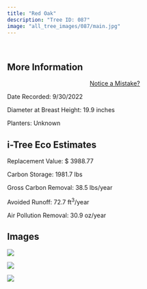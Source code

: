 ```yaml
---
title: "Red Oak"
description: "Tree ID: 087"
image: "all_tree_images/087/main.jpg"
---
```


<br>

## **More Information**
::: column-margin
<center><a class="button" href="https://forms.gle/W6f5nwYxrM33hF4f7">Notice a Mistake?</a></center>
:::


Date Recorded:  9/30/2022

Diameter at Breast Height:  19.9  inches

Planters:  Unknown

## **i-Tree Eco Estimates**


 Replacement Value: $ 3988.77

 Carbon Storage:  1981.7  lbs

 Gross Carbon Removal:  38.5  lbs/year

 Avoided Runoff:  72.7  ft<sup>3</sup>/year

 Air Pollution Removal:  30.9  oz/year

## **Images**


 ![](all_tree_images/087/IMG_6618.jpg)

 ![](all_tree_images/087/IMG_6619.jpg)

 ![](all_tree_images/087/main.jpg)
